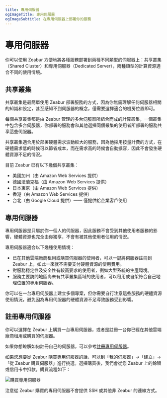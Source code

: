 ```yaml
---
title: 專用伺服器
ogImageTitle: 專用伺服器
ogImageSubtitle: 在專用伺服器上部署你的服務
---
```


# 專用伺服器

你可以使用 Zeabur 方便地將各種服務部署到兩種不同類型的伺服器上：共享叢集（Shared Cluster）和專用伺服器（Dedicated Server），兩種類型的計算資源適合不同的使用情境。

## 共享叢集

共享叢集是最簡單使用 Zeabur 部署服務的方式，因為你無需理解任何伺服器相關的知識和設定，甚至感知不到伺服器的概念，僅需要選擇適合的機房位置即可。

每個共享叢集都是由 Zeabur 管理的多台伺服器所組合而成的計算叢集，一個叢集中包含多台伺服器，你部署的服務會和其他選擇同個叢集的使用者所部署的服務共享這些伺服器。

共享叢集適合用於部署硬體需求波動較大的服務，因為他採用按量計費的方式，在硬體需求低的時候可以節省成本，而在需求高的時候會自動擴容，因此不會發生硬體資源不足的情況。

目前 Zeabur 已有以下幾個共享叢集：

- 美國加州（由 Amazon Web Services 提供）
- 德國法蘭克福（由 Amazon Web Services 提供）
- 日本東京（由 Amazon Web Services 提供）
- 香港（由 Amazon Web Services 提供）
- 台北（由 Google Cloud 提供）—— 僅提供給企業客戶使用

## 專用伺服器

專用伺服器是只屬於你一個人的伺服器，因此服務不會受到其他使用者服務的影響，硬體資源也完全由你獨享，不會有被其他使用者佔用的情況。

專用伺服器適合以下幾種使用情境：

- 已在其他雲端廠商租用或購買伺服器的使用者，可以一鍵將伺服器註冊到 Zeabur 上，如此一來就不需要支付硬體資源的使用費用。
- 對服務穩定性及安全性有較高要求的使用者，例如大型系統的生產環境。
- 服務主要訪問地區尚未有共享叢集區域的使用者，可以租用或自架符合自己地理位置的專用伺服器。

你可以在一台專用伺服器上建立多個專案，但你需要自行注意這些服務的硬體資源使用情況，避免因為專用伺服器的硬體資源不足導致服務受到影響。

## 註冊專用伺服器

你可以選擇在 Zeabur 上購買一台專用伺服器，或者是註冊一台你已經在其他雲端廠商租用或購買的伺服器。

如果你想瞭解如何註冊自己的伺服器，可以參考[註冊專用伺服器](/dedicated-server/register)。

如果您想要從 Zeabur 購買專用伺服器的話，可以到「我的伺服器」→「建立」→「從 Zeabur 購買伺服器」進行挑選。選擇購買後，我們會從您 Zeabur 上的餘額或信用卡中扣款。購買流程如下：

![購買專用伺服器](/dedicated-server/purchase-machine-from-zeabur.webp)

注意從 Zeabur 購買的專用伺服器不會提供 SSH 或其他非 Zeabur 的連線方式。
